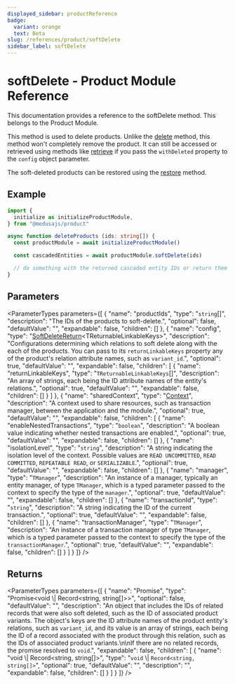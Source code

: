 ```yaml
---
displayed_sidebar: productReference
badge:
  variant: orange
  text: Beta
slug: /references/product/softDelete
sidebar_label: softDelete
---
```



# softDelete - Product Module Reference

This documentation provides a reference to the softDelete method. This belongs to the Product Module.

This method is used to delete products. Unlike the [delete](IProductModuleService.delete.mdx) method, this method won't completely remove the product. It can still be accessed or retrieved using methods like [retrieve](IProductModuleService.retrieve.mdx) if you pass the `withDeleted` property to the `config` object parameter.

The soft-deleted products can be restored using the [restore](IProductModuleService.restore.mdx) method.

## Example

```ts
import { 
  initialize as initializeProductModule,
} from "@medusajs/product"

async function deleteProducts (ids: string[]) {
  const productModule = await initializeProductModule()

  const cascadedEntities = await productModule.softDelete(ids)

  // do something with the returned cascaded entity IDs or return them
}
```

## Parameters

<ParameterTypes parameters={[
  {
    "name": "productIds",
    "type": "`string`[]",
    "description": "The IDs of the products to soft-delete.",
    "optional": false,
    "defaultValue": "",
    "expandable": false,
    "children": []
  },
  {
    "name": "config",
    "type": "[SoftDeleteReturn](../../interfaces/SoftDeleteReturn.mdx)&#60;TReturnableLinkableKeys&#62;",
    "description": "Configurations determining which relations to soft delete along with the each of the products. You can pass to its `returnLinkableKeys` property any of the product's relation attribute names, such as `variant_id`.",
    "optional": true,
    "defaultValue": "",
    "expandable": false,
    "children": [
      {
        "name": "returnLinkableKeys",
        "type": "`TReturnableLinkableKeys`[]",
        "description": "An array of strings, each being the ID attribute names of the entity's relations.",
        "optional": true,
        "defaultValue": "",
        "expandable": false,
        "children": []
      }
    ]
  },
  {
    "name": "sharedContext",
    "type": "[Context](../../interfaces/Context.mdx)",
    "description": "A context used to share resources, such as transaction manager, between the application and the module.",
    "optional": true,
    "defaultValue": "",
    "expandable": false,
    "children": [
      {
        "name": "enableNestedTransactions",
        "type": "`boolean`",
        "description": "A boolean value indicating whether nested transactions are enabled.",
        "optional": true,
        "defaultValue": "",
        "expandable": false,
        "children": []
      },
      {
        "name": "isolationLevel",
        "type": "`string`",
        "description": "A string indicating the isolation level of the context. Possible values are `READ UNCOMMITTED`, `READ COMMITTED`, `REPEATABLE READ`, or `SERIALIZABLE`.",
        "optional": true,
        "defaultValue": "",
        "expandable": false,
        "children": []
      },
      {
        "name": "manager",
        "type": "`TManager`",
        "description": "An instance of a manager, typically an entity manager, of type `TManager`, which is a typed parameter passed to the context to specify the type of the `manager`.",
        "optional": true,
        "defaultValue": "",
        "expandable": false,
        "children": []
      },
      {
        "name": "transactionId",
        "type": "`string`",
        "description": "A string indicating the ID of the current transaction.",
        "optional": true,
        "defaultValue": "",
        "expandable": false,
        "children": []
      },
      {
        "name": "transactionManager",
        "type": "`TManager`",
        "description": "An instance of a transaction manager of type `TManager`, which is a typed parameter passed to the context to specify the type of the `transactionManager`.",
        "optional": true,
        "defaultValue": "",
        "expandable": false,
        "children": []
      }
    ]
  }
]} />

## Returns

<ParameterTypes parameters={[
  {
    "name": "Promise",
    "type": "Promise&#60;void \\| Record&#60;string, string[]&#62;&#62;",
    "optional": false,
    "defaultValue": "",
    "description": "An object that includes the IDs of related records that were also soft deleted, such as the ID of associated product variants. The object's keys are the ID attribute names of the product entity's relations, such as `variant_id`, and its value is an array of strings, each being the ID of a record associated with the product through this relation, such as the IDs of associated product variants.\n\nIf there are no related records, the promise resolved to `void`.",
    "expandable": false,
    "children": [
      {
        "name": "void \\| Record&#60;string, string[]&#62;",
        "type": "`void` \\| `Record<string, string[]>`",
        "optional": true,
        "defaultValue": "",
        "description": "",
        "expandable": false,
        "children": []
      }
    ]
  }
]} />
